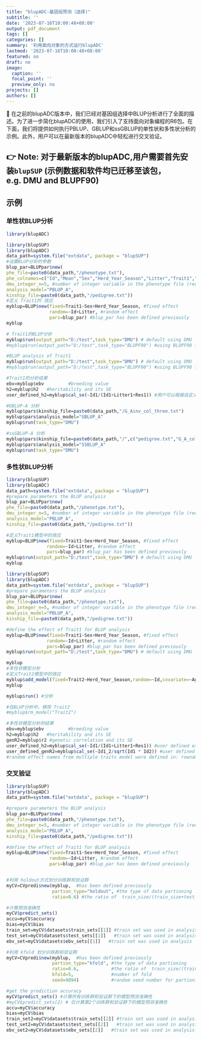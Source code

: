 ```yaml
---
title: "blupADC-基因组预测（选择)"
subtitle: ''
date: '2023-07-16T10:00:48+08:00'
output: pdf_document
tags: []
categories: []
summary: '利用面向对象的方式运行blupADC'
lastmod: '2023-07-16T10:00:48+08:00'
featured: no
draft: no
image:
  caption: ''
  focal_point: ''
  preview_only: no
projects: []
authors: []
---
```


🤠 在之前的blupADC版本中，我们已经对基因组选择中BLUP分析进行了全面的描述。为了进一步简化blupADC的使用，我们引入了支持面向对象编程的R6包。在下面，我们将提供如何执行PBLUP、GBLUP和ssGBLUP的单性状和多性状分析的示例。此外，用户可以在最新版本的blupADC中轻松进行交叉验证。 

👉 **Note:**  **对于最新版本的blupADC,用户需要首先安装`blupSUP` (示例数据和软件均已迁移至该包，e.g. DMU and BLUPF90)   **
---

## 示例

### 单性状BLUP分析 

```r
library(blupADC)
``` 

```r
library(blupSUP)
library(blupADC)
data_path=system.file("extdata", package = "blupSUP")
#设置BLUP分析的参数
blup_par=BLUPpar$new(
phe_file=paste0(data_path,"/phenotype.txt"),                                            
phe_colnames=c("Id","Mean","Sex","Herd_Year_Season","Litter","Trait1","Trait2","Age"),
dmu_integer_n=5, #number of integer variable in the phenotype file (required by DMU)
analysis_model="PBLUP_A",
kinship_file=paste0(data_path,"/pedigree.txt"))
#定义 Trait1的 效应
myblup=BLUP$new(fixed=Trait1~Sex+Herd_Year_Season, #fixed effect
                random=~Id+Litter, #random effect 
                pars=blup_par) #blup_par has been defined previously
myblup
```

```r
# Trait1的BLUP分析
myblup$run(output_path="D:/test",task_type="DMU") # default using DMU 
#myblup$run(output_path="D:/test",task_type="BLUPF90") #using BLUPF90 for analysis 
```

```r
#BLUP analysis of Trait1
myblup$run(output_path="D:/test",task_type="DMU") # default using DMU 
#myblup$run(output_path="D:/test",task_type="BLUPF90") #using BLUPF90 for analysis 
```

```r
#Trait1的分析结果
ebv=myblup$ebv         #breeding value
h2=myblup$h2   #heritability and its SE
user_defined_h2=myblup$cal_se(~Id1/(Id1+Litter1+Res1)) #用户可以根据自定义的表达式计算对应的遗传力及其标准误
```

```r
#GBLUP-A 分析
myblup$pars$kinship_file=paste0(data_path,"/G_Ainv_col_three.txt")
myblup$pars$analysis_model="GBLUP_A"
myblup$run(task_type="DMU")
```

```r
#ssGBLUP-A 分析
myblup$pars$kinship_file=paste0(data_path,"/",c("pedigree.txt","G_A_col_three.txt"))
myblup$pars$analysis_model="SSBLUP_A"
myblup$run(task_type="DMU")
```

### 多性状BLUP分析 

``` R
library(blupSUP)
library(blupADC)
data_path=system.file("extdata", package = "blupSUP")
#prepare parameters the BLUP analysis
blup_par=BLUPpar$new(
phe_file=paste0(data_path,"/phenotype.txt"),                                               phe_colnames=c("Id","Mean","Sex","Herd_Year_Season","Litter","Trait1","Trait2","Age"),
dmu_integer_n=5, #number of integer variable in the phenotype file (required by DMU)
analysis_model="PBLUP_A",
kinship_file=paste0(data_path,"/pedigree.txt"))

#定义Trait1模型中的效应
myblup=BLUP$new(fixed=Trait1~Sex+Herd_Year_Season, #fixed effect
               random=~Id+Litter, #random effect 
               pars=blup_par) #blup_par has been defined previously
myblup$run(output_path="D:/test",task_type="DMU") # default using DMU 
myblup
```

``` r
library(blupSUP)
library(blupADC)
data_path=system.file("extdata", package = "blupSUP")
#prepare parameters the BLUP analysis
blup_par=BLUPpar$new(
phe_file=paste0(data_path,"/phenotype.txt"),                                               phe_colnames=c("Id","Mean","Sex","Herd_Year_Season","Litter","Trait1","Trait2","Age"),
dmu_integer_n=5, #number of integer variable in the phenotype file (required by DMU)
analysis_model="PBLUP_A",
kinship_file=paste0(data_path,"/pedigree.txt"))

#define the effect of Trait1 for BLUP analysis
myblup=BLUP$new(fixed=Trait1~Sex+Herd_Year_Season, #fixed effect
               random=~Id+Litter, #random effect 
               pars=blup_par) #blup_par has been defined previously
myblup$run(output_path="D:/test",task_type="DMU") # default using DMU 
```

``` r
myblup
#多性状模型分析
#定义Trait2模型中的效应
myblup$add_model(fixed=Trait2~Herd_Year_Season,random=~Id,covariate=~Age)
myblup
```

``` R
myblup$run() #分析

#在BLUP分析中，移除 Trait2 
#myblup$rm_model("Trait2") 

#多性状模型分析的结果
ebv=myblup$ebv         #breeding value
h2=myblup$h2   #heritability and its SE
genR2=myblup$r2 #genetic correlation and its SE 
user_defined_h2=myblup$cal_se(~Id1/(Id1+Litter1+Res1)) #user defined expression of calculating h2 based on delta method
user_defined_genR2=myblup$cal_se(~Id1_2/sqrt(Id1 * Id2)) #user defined expression of calculating genR2 based on delta method
#random effect names from multiple traits model were defined in: rownames(myblup$vars_se$vars_mat)         
```

### 交叉验证

``` R
library(blupSUP)
library(blupADC)
data_path=system.file("extdata", package = "blupSUP")

#prepare parameters the BLUP analysis
blup_par=BLUPpar$new(
phe_file=paste0(data_path,"/phenotype.txt"),                                               phe_colnames=c("Id","Mean","Sex","Herd_Year_Season","Litter","Trait1","Trait2","Age"),
dmu_integer_n=5, #number of integer variable in the phenotype file (required by DMU)
analysis_model="PBLUP_A",
kinship_file=paste0(data_path,"/pedigree.txt"))

#define the effect of Trait1 for BLUP analysis
myblup=BLUP$new(fixed=Trait1~Sex+Herd_Year_Season, #fixed effect
                random=~Id+Litter, #random effect 
                pars=blup_par) #blup_par has been defined previously


#利用 holdout方式划分训练群和验证群
myCV=CVpredi$new(myblup,  #has been defined previously 
                 partion_type="holdout", #the type of data partioning
                 ratio=0.6) #the ratio of  train_size/(train_size+test_size)

#计算预测准确性
myCV$predict_sets()
accu=myCV$accuracy
bias=myCV$bias
train_set=myCV$datasets$train_sets[[1]] #train set was used in analysis
test_set=myCV$datasets$test_sets[[1]]   #train set was used in analysis 
ebv_set=myCV$datasets$ebv_sets[[1]]   #train set was used in analysis 

#利用 kfold 划分训练群和验证群 
myCV=CVpredi$new(myblup,  #has been defined previously 
                 partion_type="kfold", #the type of data partioning
                 ratio=0.6,            #the ratio of  train_size/(train_size+test_size)
                 kfold=5,              #number of fold  
                 seed=9894)            #random seed number for partioning data,default is 9894     

#get the prediction accuracy 
myCV$predict_sets() #计算所有训练群和验证群下的模型预测准确性
#myCV$predict_sets(2) # 仅计算第2个训练群和验证群下的模型预测准确性
accu=myCV$accuracy
bias=myCV$bias
train_set2=myCV$datasets$train_sets[[2]] #train set was used in analysis of fold2
test_set2=myCV$datasets$test_sets[[2]]   #train set was used in analysis  of fold2
ebv_set2=myCV$datasets$ebv_sets[[2]]   #train set was used in analysis  of fold2
```

